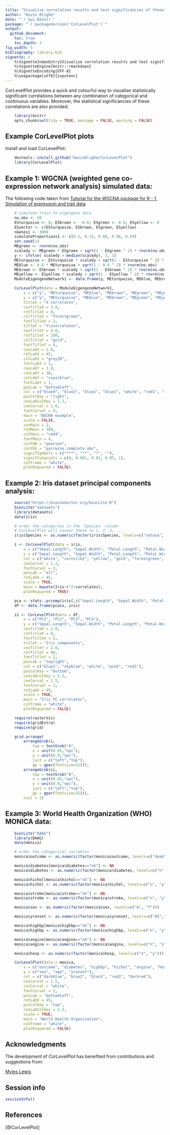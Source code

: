 ```yaml
---
title: "Visualise correlation results and test significancies of these"
author: "Kevin Blighe"
date: "`r Sys.Date()`"
package: "`r packageVersion('CorLevelPlot')`"
output:
  github_document:
    toc: true
    toc_depth: 3
fig_width: 5
bibliography: library.bib
vignette: >
    %\VignetteIndexEntry{Visualise correlation results and test significancies of these}
    %\VignetteEngine{knitr::rmarkdown}
    %\VignetteEncoding{UTF-8}
    %\usepackage[utf8]{inputenc}
---
```


CorLevelPlot provides a quick and colourful way to visualise
statistically significant correlations between any combination of
categorical and continuous variables. Moreover, the statistical
significancies of these correlations are also provided.

```r

    library(knitr)
    opts_chunk$set(tidy = TRUE, message = FALSE, warning = FALSE)

```

## Example CorLevelPlot plots

Install and load CorLevelPlot:

```r

    devtools::install_github("kevinblighe/CorLevelPlot")
    library(CorLevelPlot)

```

## Example 1: WGCNA (weighted gene co-expression network analysis) simulated data:

The following code taken from [Tutorial for the WGCNA package for R - 1. Simulation of expression and trait data](https://labs.genetics.ucla.edu/horvath/CoexpressionNetwork/Rpackages/WGCNA/Tutorials/Simulated-01-dataSimulation.pdf)

```r

    # simulate trait-to-eigengene data
    no.obs <- 50
    ESturquoise <- 0; ESbrown <- -0.6; ESgreen <- 0.6; ESyellow <- 0
    ESvector <- c(ESturquoise, ESbrown, ESgreen, ESyellow)
    nGenes1 <- 3000
    simulateProportions1 <- c(0.2, 0.15, 0.08, 0.06, 0.04)
    set.seed(1)
    MEgreen <- rnorm(no.obs)
    scaledy <- MEgreen * ESgreen + sqrt(1 - ESgreen ^ 2) * rnorm(no.obs)
    y <- ifelse( scaledy > median(scaledy), 2, 1)
    MEturquoise <- ESturquoise * scaledy + sqrt(1 - ESturquoise ^ 2) * rnorm(no.obs)
    MEblue <- 0.6 * MEturquoise + sqrt(1 - 0.6 ^ 2) * rnorm(no.obs)
    MEbrown <- ESbrown * scaledy + sqrt(1 - ESbrown ^ 2) * rnorm(no.obs)
    MEyellow <- ESyellow * scaledy + sqrt(1 - ESyellow ^ 2) * rnorm(no.obs)
    ModuleEigengeneNetwork1 <- data.frame(y, MEturquoise, MEblue, MEbrown, MEgreen, MEyellow)

    CorLevelPlot(data = ModuleEigengeneNetwork1,
        x = c("y", "MEturquoise", "MEblue", "MEbrown", "MEgreen", "MEyellow"),
        y = c("y", "MEturquoise", "MEblue", "MEbrown", "MEgreen", "MEyellow"),
        titleX = "X correlates",
        cexTitleX = 3.0,
        rotTitleX = 0,
        colTitleX = "forestgreen",
        fontTitleX = 2,
        titleY = "Y\ncorrelates",
        cexTitleY = 4.0,
        rotTitleY = 100,
        colTitleY = "gold",
        fontTitleY = 4,
        cexLabX = 1.0,
        rotLabX = 45,
        colLabX = "grey20",
        fontLabX = 1,
        cexLabY = 1.0,
        rotLabY = 30,
        colLabY = "royalblue",
        fontLabY = 1,
        posLab = "bottomleft",
        col = c("blue4", "blue3", "blue2", "blue1", "white", "red1", "red2", "red3", "red4"),
        posColKey = "right",
        cexLabColKey = 1.2,
        cexCorval = 1.0,
        fontCorval = 4,
        main = "WGCNA example",
        scale = FALSE,
        cexMain = 2,
        rotMain = 360,
        colMain = "red4",
        fontMain = 4,
        corFUN = "pearson",
        corUSE = "pairwise.complete.obs",
        signifSymbols = c("***", "**", "*", ""),
        signifCutpoints = c(0, 0.001, 0.01, 0.05, 1),
        colFrame = "white",
        plotRsquared = FALSE)

```

## Example 2: Iris dataset principal components analysis:

```r

    source("https://bioconductor.org/biocLite.R") 
    biocLite("datasets")
    library(datasets)
    data(iris)

    # order the categories in the 'Species' column
    # CorLevelPlot will conver these to 1, 2, 3, ...
    iris$Species <- as.numeric(factor(iris$Species, levels=c("setosa", "versicolor", "virginica")))

    i <- CorLevelPlot(data = iris,
        x = c("Sepal.Length", "Sepal.Width", "Petal.Length", "Petal.Width", "Species"),
        y = c("Sepal.Length", "Sepal.Width", "Petal.Length", "Petal.Width", "Species"),
        col = c("white", "cornsilk1", "yellow", "gold", "forestgreen", "darkgreen"),
        cexCorval = 1.2,
        fontCorval = 2,
        posLab = "all",
        rotLabX = 45,
        scale = TRUE,
        main = bquote(Iris~r^2~correlates),
        plotRsquared = TRUE)

    pca <- stats::prcomp(iris[,c("Sepal.Length", "Sepal.Width", "Petal.Length", "Petal.Width")])
    df <- data.frame(pca$x, iris)

    ii <- CorLevelPlot(data = df,
        x = c("PC1", "PC2", "PC3", "PC4"),
        y = c("Sepal.Length", "Sepal.Width", "Petal.Length", "Petal.Width", "Species"),
        cexTitleX = 2.0,
        rotTitleX = 0,
        fontTitleX = 2,
        titleY = "Iris components",
        cexTitleY = 2.0,
        rotTitleY = 90,
        fontTitleY = 2,
        posLab = "topright",
        col = c("blue1", "skyblue", "white", "pink", "red1"),
        posColKey = "bottom",
        cexLabColKey = 1.5,
        cexCorval = 1.5,
        fontCorval = 2,
        rotLabX = 45,
        scale = TRUE,
        main = "Iris PC correlates",
        colFrame = "white",
        plotRsquared = FALSE)

    require(rasterVis)
    require(gridExtra)
    require(grid)

    grid.arrange(
        arrangeGrob(i,
            top = textGrob("A",
            x = unit(0.05,"npc"),
            y = unit(0.9,"npc"),
            just = c("left","top"),
            gp = gpar(fontsize=32))),
        arrangeGrob(ii,
            top = textGrob("B",
            x = unit(0.05,"npc"),
            y = unit(0.9,"npc"),
            just = c("left","top"),
            gp = gpar(fontsize=32))),
        ncol = 2)

```

## Example 3: World Health Organization (WHO) MONICA data:

```r

    biocLite("DAAG")
    library(DAAG)
    data(monica)

    # order the categorical variables
    monica$outcome <- as.numeric(factor(monica$outcome, levels=c("dead", "live")))

    monica$diabetes[monica$diabetes=="nk"] <- NA
    monica$diabetes <- as.numeric(factor(monica$diabetes, levels=c("n", "y")))

    monica$hichol[monica$hichol=="nk"] <- NA
    monica$hichol <- as.numeric(factor(monica$hichol, levels=c("n", "y")))

    monica$stroke[monica$stroke=="nk"] <- NA
    monica$stroke <- as.numeric(factor(monica$stroke, levels=c("n", "y")))

    monica$sex <- as.numeric(factor(monica$sex, levels=c("m", "f")))

    monica$yronset <- as.numeric(factor(monica$yronset, levels=c("85","86","87","88","89","90","91","92","93")))

    monica$highbp[monica$highbp=="nk"] <- NA
    monica$highbp <- as.numeric(factor(monica$highbp, levels=c("n", "y")))

    monica$angina[monica$angina=="nk"] <- NA
    monica$angina <- as.numeric(factor(monica$angina, levels=c("n", "y")))

    monica$hosp <- as.numeric(factor(monica$hosp, levels=c("n", "y")))

    CorLevelPlot(data = monica,
        x = c("outcome", "diabetes", "highbp", "hichol", "angina", "hosp"),
        y = c("sex", "age", "yronset"),
        col = c("darkblue", "blue2", "black", "red2", "darkred"),
        cexCorval = 1.5,
        colCorval = "white",
        fontCorval = 2,
        posLab = "bottomleft",
        rotLabX = 45,
        posColKey = "top",
        cexLabColKey = 1.2,
        scale = TRUE,
        main = "World Health Organization",
        colFrame = "white",
        plotRsquared = FALSE)

```

## Acknowledgments

The development of *CorLevelPlot* has benefited from contributions and suggestions from:

[Myles Lewis](https://www.qmul.ac.uk/whri/people/academic-staff/items/lewismyles.html)

## Session info

```r

sessionInfo()

```

## References

[@CorLevelPlot]
